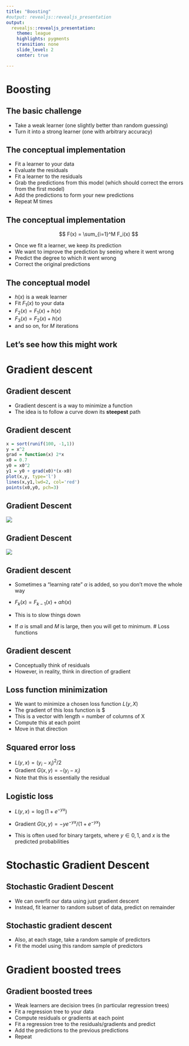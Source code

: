 ```yaml
---
title: "Boosting"
#output: revealjs::revealjs_presentation
output:
  revealjs::revealjs_presentation:
    theme: league
    highlights: pygments
    transition: none
    slide_level: 2
    center: true

---
```

# Boosting

## The basic challenge

+ Take a weak learner (one slightly better than random guessing)
+ Turn it into a strong learner (one with arbitrary accuracy)

## The conceptual implementation

+ Fit a learner to your data
+ Evaluate the residuals
+ Fit a learner to the residuals 
+ Grab the predictions from this model (which should correct the errors from the first model)
+ Add the predictions to form your new predictions
+ Repeat M times

## The conceptual implementation


$$ F(x) = \sum_{i=1}^M F_i(x) $$

+ Once we fit a learner, we keep its prediction
+ We want to improve the prediction by seeing where it went wrong
+ Predict the degree to which it went wrong
+ Correct the original predictions

## The conceptual model

+ $h(x)$ is a weak learner
+ Fit $F_1(x)$ to your data
+ $F_2(x) = F_1(x) + h(x)$
+ $F_3(x) = F_2(x) + h(x)$
+ and so on, for _M_ iterations
  
## Let's see how this might work

# Gradient descent

## Gradient descent

+ Gradient descent is a way to minimize a function
+ The idea is to follow a curve down its __steepest__ path

## Gradient descent

```r
x = sort(runif(100, -1,1))
y = x^2
grad = function(x) 2*x
x0 = 0.7
y0 = x0^2
y1 = y0 + grad(x0)*(x-x0)
plot(x,y, type='l')
lines(x,y1,lwd=2, col='red')
points(x0,y0, pch=3)
```

## Gradient Descent

![](bowl.jpg)

## Gradient Descent {data-background=#fffff0}

![](gradient_descent.png)

## Gradient descent

+ Sometimes a "learning rate" $\alpha$ is added, so you don't move the whole way
+ $F_k(x) = F_{k-1}(x) + \alpha h(x)$
+ This is to slow things down

+ If $\alpha$ is small and $M$ is large, then you will get to minimum.
# Loss functions

## Gradient descent

+ Conceptually think of residuals
+ However, in reality, think in direction of gradient

## Loss function minimization

+ We want to minimize a chosen loss function $L(y, X)$
+ The gradient of this loss function is $\frac{\del L(y,X)}{\del X}
+ This is a vector with length = number of columns of X
+ Compute this at each point
+ Move in that direction

## Squared error loss

+ $L(y, x) = (y_i - x_i)^2/2$
+ Gradient $G(x, y) = - (y_i - x_i)$
+ Note that this is essentially the residual

## Logistic loss

+ $L(y,x) = \log(1 + e^{-yx})$
+ Gradient $G(x,y) = -ye^{-yx}/(1+e^{-yx})$

+ This is often used for binary targets, where $y\in {0,1}$, and $x$ is the predicted probabilities

# Stochastic Gradient Descent

## Stochastic Gradient Descent

+ We can overfit our data using just gradient descent
+ Instead, fit learner to random subset of data, predict on remainder

## Stochastic gradient descent

+ Also, at each stage, take a random sample of predictors
+ Fit the model using this random sample of predictors

# Gradient boosted trees

## Gradient boosted trees

+ Weak learners are decision trees (in particular regression trees)
+ Fit a regression tree to your data
+ Compute residuals or gradients at each point
+ Fit a regression tree to the residuals/gradients and predict
+ Add the predictions to the previous predictions
+ Repeat

